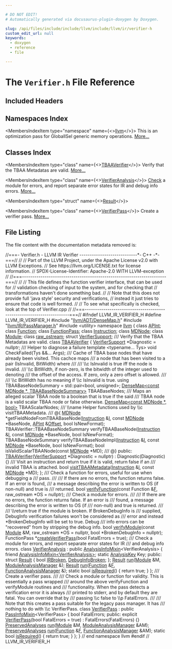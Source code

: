 ```yaml
---

# DO NOT EDIT!
# Automatically generated via docusaurus-plugin-doxygen by Doxygen.

slug: /api/files/include/include/llvm/include/llvm/ir/verifier-h
custom_edit_url: null
keywords:
  - doxygen
  - reference
  - file

---
```





# The `Verifier.h` File Reference

<DoxygenPage pluginConfig={pluginConfig}>



## Included Headers

<IncludesList>
<IncludesListItem
  filePath="llvm/ADT/DenseMap.h"
  permalink="/docs/api/files/include/include/llvm/include/llvm/adt/densemap-h"
  isLocal="true" />
<IncludesListItem
  filePath="llvm/IR/PassManager.h"
  permalink="/docs/api/files/include/include/llvm/include/llvm/ir/passmanager-h"
  isLocal="true" />
<IncludesListItem
  filePath="utility"
  permalink=""
  isLocal="false" />
</IncludesList>

## Namespaces Index

<MembersIndex>

<MembersIndexItem
  type="namespace"
  name={<><a href="/docs/api/namespaces/llvm">llvm</a></>}>
This is an optimization pass for GlobalISel generic memory operations. <a href="/docs/api/namespaces/llvm/#details">More...</a>
</MembersIndexItem>

</MembersIndex>

## Classes Index

<MembersIndex>

<MembersIndexItem
  type="class"
  name={<><a href="/docs/api/classes/llvm/tbaaverifier">TBAAVerifier</a></>}>
Verify that the TBAA Metadatas are valid. <a href="/docs/api/classes/llvm/tbaaverifier/#details">More...</a>
</MembersIndexItem>

<MembersIndexItem
  type="class"
  name={<><a href="/docs/api/classes/llvm/verifieranalysis">VerifierAnalysis</a></>}>
<a href="/docs/api/namespaces/llvm/check">Check</a> a module for errors, and report separate error states for IR and debug info errors. <a href="/docs/api/classes/llvm/verifieranalysis/#details">More...</a>
</MembersIndexItem>

<MembersIndexItem
  type="struct"
  name={<><a href="/docs/api/structs/llvm/verifieranalysis/result">Result</a></>}>
</MembersIndexItem>

<MembersIndexItem
  type="class"
  name={<><a href="/docs/api/classes/llvm/verifierpass">VerifierPass</a></>}>
Create a verifier pass. <a href="/docs/api/classes/llvm/verifierpass/#details">More...</a>
</MembersIndexItem>

</MembersIndex>


## File Listing

The file content with the documentation metadata removed is:

<ProgramListing>

<Link id="l00001" /><CodeLine lineNumber="1"><Highlight kind="comment">//===- Verifier.h - LLVM IR Verifier ----------------------------&#42;- C++ -&#42;-===//</Highlight><Highlight kind="normal"></Highlight></CodeLine>
<Link id="l00002" /><CodeLine lineNumber="2"><Highlight kind="normal"></Highlight><Highlight kind="comment">//</Highlight><Highlight kind="normal"></Highlight></CodeLine>
<Link id="l00003" /><CodeLine lineNumber="3"><Highlight kind="normal"></Highlight><Highlight kind="comment">// Part of the LLVM Project, under the Apache License v2.0 with LLVM Exceptions.</Highlight><Highlight kind="normal"></Highlight></CodeLine>
<Link id="l00004" /><CodeLine lineNumber="4"><Highlight kind="normal"></Highlight><Highlight kind="comment">// See https://llvm.org/LICENSE.txt for license information.</Highlight><Highlight kind="normal"></Highlight></CodeLine>
<Link id="l00005" /><CodeLine lineNumber="5"><Highlight kind="normal"></Highlight><Highlight kind="comment">// SPDX-License-Identifier: Apache-2.0 WITH LLVM-exception</Highlight><Highlight kind="normal"></Highlight></CodeLine>
<Link id="l00006" /><CodeLine lineNumber="6"><Highlight kind="normal"></Highlight><Highlight kind="comment">//</Highlight><Highlight kind="normal"></Highlight></CodeLine>
<Link id="l00007" /><CodeLine lineNumber="7"><Highlight kind="normal"></Highlight><Highlight kind="comment">//===----------------------------------------------------------------------===//</Highlight><Highlight kind="normal"></Highlight></CodeLine>
<Link id="l00008" /><CodeLine lineNumber="8"><Highlight kind="normal"></Highlight><Highlight kind="comment">//</Highlight><Highlight kind="normal"></Highlight></CodeLine>
<Link id="l00009" /><CodeLine lineNumber="9"><Highlight kind="normal"></Highlight><Highlight kind="comment">// This file defines the function verifier interface, that can be used for</Highlight><Highlight kind="normal"></Highlight></CodeLine>
<Link id="l00010" /><CodeLine lineNumber="10"><Highlight kind="normal"></Highlight><Highlight kind="comment">// validation checking of input to the system, and for checking that</Highlight><Highlight kind="normal"></Highlight></CodeLine>
<Link id="l00011" /><CodeLine lineNumber="11"><Highlight kind="normal"></Highlight><Highlight kind="comment">// transformations haven&#39;t done something bad.</Highlight><Highlight kind="normal"></Highlight></CodeLine>
<Link id="l00012" /><CodeLine lineNumber="12"><Highlight kind="normal"></Highlight><Highlight kind="comment">//</Highlight><Highlight kind="normal"></Highlight></CodeLine>
<Link id="l00013" /><CodeLine lineNumber="13"><Highlight kind="normal"></Highlight><Highlight kind="comment">// Note that this does not provide full &#39;java style&#39; security and verifications,</Highlight><Highlight kind="normal"></Highlight></CodeLine>
<Link id="l00014" /><CodeLine lineNumber="14"><Highlight kind="normal"></Highlight><Highlight kind="comment">// instead it just tries to ensure that code is well formed.</Highlight><Highlight kind="normal"></Highlight></CodeLine>
<Link id="l00015" /><CodeLine lineNumber="15"><Highlight kind="normal"></Highlight><Highlight kind="comment">//</Highlight><Highlight kind="normal"></Highlight></CodeLine>
<Link id="l00016" /><CodeLine lineNumber="16"><Highlight kind="normal"></Highlight><Highlight kind="comment">// To see what specifically is checked, look at the top of Verifier.cpp</Highlight><Highlight kind="normal"></Highlight></CodeLine>
<Link id="l00017" /><CodeLine lineNumber="17"><Highlight kind="normal"></Highlight><Highlight kind="comment">//</Highlight><Highlight kind="normal"></Highlight></CodeLine>
<Link id="l00018" /><CodeLine lineNumber="18"><Highlight kind="normal"></Highlight><Highlight kind="comment">//===----------------------------------------------------------------------===//</Highlight><Highlight kind="normal"></Highlight></CodeLine>
<Link id="l00019" /><CodeLine lineNumber="19"><Highlight kind="normal"></Highlight></CodeLine>
<Link id="l00020" /><CodeLine lineNumber="20"><Highlight kind="normal"></Highlight><Highlight kind="preprocessor">#ifndef LLVM&#95;IR&#95;VERIFIER&#95;H</Highlight><Highlight kind="normal"></Highlight></CodeLine>
<Link id="l00021" /><CodeLine lineNumber="21"><Highlight kind="normal"></Highlight><Highlight kind="preprocessor">#define LLVM&#95;IR&#95;VERIFIER&#95;H</Highlight><Highlight kind="normal"></Highlight></CodeLine>
<Link id="l00022" /><CodeLine lineNumber="22"><Highlight kind="normal"></Highlight></CodeLine>
<Link id="l00023" /><CodeLine lineNumber="23"><Highlight kind="normal"></Highlight><Highlight kind="preprocessor">#include &quot;<a href="/docs/api/files/include/include/llvm/include/llvm/adt/densemap-h">llvm/ADT/DenseMap.h</a>&quot;</Highlight><Highlight kind="normal"></Highlight></CodeLine>
<Link id="l00024" /><CodeLine lineNumber="24"><Highlight kind="normal"></Highlight><Highlight kind="preprocessor">#include &quot;<a href="/docs/api/files/include/include/llvm/include/llvm/ir/passmanager-h">llvm/IR/PassManager.h</a>&quot;</Highlight><Highlight kind="normal"></Highlight></CodeLine>
<Link id="l00025" /><CodeLine lineNumber="25"><Highlight kind="normal"></Highlight><Highlight kind="preprocessor">#include &lt;utility&gt;</Highlight><Highlight kind="normal"></Highlight></CodeLine>
<Link id="l00026" /><CodeLine lineNumber="26"><Highlight kind="normal"></Highlight></CodeLine>
<Link id="l00027" /><CodeLine lineNumber="27"><Highlight kind="normal"></Highlight><Highlight kind="keyword">namespace </Highlight><Highlight kind="normal"><a href="/docs/api/namespaces/llvm">llvm</a> &#123;</Highlight></CodeLine>
<Link id="l00028" /><CodeLine lineNumber="28"><Highlight kind="normal"></Highlight></CodeLine>
<Link id="l00029" /><CodeLine lineNumber="29"><Highlight kind="normal"></Highlight><Highlight kind="keyword">class </Highlight><Highlight kind="normal"><a href="/docs/api/classes/llvm/apint">APInt</a>;</Highlight></CodeLine>
<Link id="l00030" /><CodeLine lineNumber="30"><Highlight kind="normal"></Highlight><Highlight kind="keyword">class </Highlight><Highlight kind="normal"><a href="/docs/api/classes/llvm/function">Function</a>;</Highlight></CodeLine>
<Link id="l00031" /><CodeLine lineNumber="31"><Highlight kind="normal"></Highlight><Highlight kind="keyword">class </Highlight><Highlight kind="normal"><a href="/docs/api/classes/llvm/functionpass">FunctionPass</a>;</Highlight></CodeLine>
<Link id="l00032" /><CodeLine lineNumber="32"><Highlight kind="normal"></Highlight><Highlight kind="keyword">class </Highlight><Highlight kind="normal"><a href="/docs/api/classes/llvm/instruction">Instruction</a>;</Highlight></CodeLine>
<Link id="l00033" /><CodeLine lineNumber="33"><Highlight kind="normal"></Highlight><Highlight kind="keyword">class </Highlight><Highlight kind="normal"><a href="/docs/api/classes/llvm/mdnode">MDNode</a>;</Highlight></CodeLine>
<Link id="l00034" /><CodeLine lineNumber="34"><Highlight kind="normal"></Highlight><Highlight kind="keyword">class </Highlight><Highlight kind="normal"><a href="/docs/api/classes/llvm/module">Module</a>;</Highlight></CodeLine>
<Link id="l00035" /><CodeLine lineNumber="35"><Highlight kind="normal"></Highlight><Highlight kind="keyword">class </Highlight><Highlight kind="normal"><a href="/docs/api/classes/llvm/raw-ostream">raw&#95;ostream</a>;</Highlight></CodeLine>
<Link id="l00036" /><CodeLine lineNumber="36"><Highlight kind="normal"></Highlight><Highlight kind="keyword">struct </Highlight><Highlight kind="normal"><a href="/docs/api/structs/llvm/verifiersupport">VerifierSupport</a>;</Highlight></CodeLine>
<Link id="l00037" /><CodeLine lineNumber="37"><Highlight kind="normal"></Highlight><Highlight kind="comment"></Highlight></CodeLine>
<Link id="l00038" /><CodeLine lineNumber="38"><Highlight kind="comment">/// Verify that the TBAA Metadatas are valid.</Highlight><Highlight kind="normal"></Highlight></CodeLine>
<Link id="l00039" /><CodeLine lineNumber="39" lineLink="/docs/api/classes/llvm/tbaaverifier"><Highlight kind="normal"></Highlight><Highlight kind="keyword">class </Highlight><Highlight kind="normal"><a href="/docs/api/classes/llvm/tbaaverifier/#a7e328dc567f1efc23a13fd039b560e03">TBAAVerifier</a> &#123;</Highlight></CodeLine>
<Link id="l00040" /><CodeLine lineNumber="40"><Highlight kind="normal">  <a href="/docs/api/structs/llvm/verifiersupport">VerifierSupport</a> &#42;Diagnostic = </Highlight><Highlight kind="keyword">nullptr</Highlight><Highlight kind="normal">;</Highlight></CodeLine>
<Link id="l00041" /><CodeLine lineNumber="41"><Highlight kind="normal"></Highlight><Highlight kind="comment"></Highlight></CodeLine>
<Link id="l00042" /><CodeLine lineNumber="42"><Highlight kind="comment">  /// Helper to diagnose a failure</Highlight><Highlight kind="normal"></Highlight></CodeLine>
<Link id="l00043" /><CodeLine lineNumber="43"><Highlight kind="normal">  </Highlight><Highlight kind="keyword">template</Highlight><Highlight kind="normal"> &lt;</Highlight><Highlight kind="keyword">typename</Highlight><Highlight kind="normal">... Tys&gt; </Highlight><Highlight kind="keywordtype">void</Highlight><Highlight kind="normal"> CheckFailed(Tys &amp;&amp;... Args);</Highlight></CodeLine>
<Link id="l00044" /><CodeLine lineNumber="44"><Highlight kind="normal"></Highlight><Highlight kind="comment"></Highlight></CodeLine>
<Link id="l00045" /><CodeLine lineNumber="45"><Highlight kind="comment">  /// Cache of TBAA base nodes that have already been visited.  This cachce maps</Highlight></CodeLine>
<Link id="l00046" /><CodeLine lineNumber="46"><Highlight kind="comment">  /// a node that has been visited to a pair (IsInvalid, BitWidth) where</Highlight></CodeLine>
<Link id="l00047" /><CodeLine lineNumber="47"><Highlight kind="comment">  ///</Highlight></CodeLine>
<Link id="l00048" /><CodeLine lineNumber="48"><Highlight kind="comment">  ///  \\c IsInvalid is true iff the node is invalid.</Highlight></CodeLine>
<Link id="l00049" /><CodeLine lineNumber="49"><Highlight kind="comment">  ///  \\c BitWidth, if non-zero, is the bitwidth of the integer used to denoting</Highlight></CodeLine>
<Link id="l00050" /><CodeLine lineNumber="50"><Highlight kind="comment">  ///    the offset of the access.  If zero, only a zero offset is allowed.</Highlight></CodeLine>
<Link id="l00051" /><CodeLine lineNumber="51"><Highlight kind="comment">  ///</Highlight></CodeLine>
<Link id="l00052" /><CodeLine lineNumber="52"><Highlight kind="comment">  /// \\c BitWidth has no meaning if \\c IsInvalid is true.</Highlight><Highlight kind="normal"></Highlight></CodeLine>
<Link id="l00053" /><CodeLine lineNumber="53"><Highlight kind="normal">  </Highlight><Highlight kind="keyword">using </Highlight><Highlight kind="normal">TBAABaseNodeSummary = std::pair&lt;bool, unsigned&gt;;</Highlight></CodeLine>
<Link id="l00054" /><CodeLine lineNumber="54"><Highlight kind="normal">  <a href="/docs/api/classes/llvm/densemap">DenseMap&lt;const MDNode &#42;, TBAABaseNodeSummary&gt;</a> TBAABaseNodes;</Highlight></CodeLine>
<Link id="l00055" /><CodeLine lineNumber="55"><Highlight kind="normal"></Highlight><Highlight kind="comment"></Highlight></CodeLine>
<Link id="l00056" /><CodeLine lineNumber="56"><Highlight kind="comment">  /// Maps an alleged scalar TBAA node to a boolean that is true if the said</Highlight></CodeLine>
<Link id="l00057" /><CodeLine lineNumber="57"><Highlight kind="comment">  /// TBAA node is a valid scalar TBAA node or false otherwise.</Highlight><Highlight kind="normal"></Highlight></CodeLine>
<Link id="l00058" /><CodeLine lineNumber="58"><Highlight kind="normal">  <a href="/docs/api/classes/llvm/densemap">DenseMap&lt;const MDNode &#42;, bool&gt;</a> TBAAScalarNodes;</Highlight></CodeLine>
<Link id="l00059" /><CodeLine lineNumber="59"><Highlight kind="normal"></Highlight><Highlight kind="comment"></Highlight></CodeLine>
<Link id="l00060" /><CodeLine lineNumber="60"><Highlight kind="comment">  /// \\name Helper functions used by \\c visitTBAAMetadata.</Highlight></CodeLine>
<Link id="l00061" /><CodeLine lineNumber="61"><Highlight kind="comment">  /// @&#123;</Highlight><Highlight kind="normal"></Highlight></CodeLine>
<Link id="l00062" /><CodeLine lineNumber="62"><Highlight kind="normal">  <a href="/docs/api/classes/llvm/mdnode">MDNode</a> &#42;getFieldNodeFromTBAABaseNode(<a href="/docs/api/classes/llvm/instruction">Instruction</a> &amp;<a href="/docs/api/files/lib/lib/support/md5-cpp/#ac0eafdc9ee161b71e7af98af736952fd">I</a>, </Highlight><Highlight kind="keyword">const</Highlight><Highlight kind="normal"> <a href="/docs/api/classes/llvm/mdnode">MDNode</a> &#42;BaseNode,</Highlight></CodeLine>
<Link id="l00063" /><CodeLine lineNumber="63"><Highlight kind="normal">                                       <a href="/docs/api/classes/llvm/apint">APInt</a> &amp;<a href="/docs/api/namespaces/llvm/#a05f5b9a11bdcc5feba62899f95dcf878a3134224cba2545bc57954d3b072aebb4">Offset</a>, </Highlight><Highlight kind="keywordtype">bool</Highlight><Highlight kind="normal"> IsNewFormat);</Highlight></CodeLine>
<Link id="l00064" /><CodeLine lineNumber="64"><Highlight kind="normal">  TBAAVerifier::TBAABaseNodeSummary verifyTBAABaseNode(<a href="/docs/api/classes/llvm/instruction">Instruction</a> &amp;<a href="/docs/api/files/lib/lib/support/md5-cpp/#ac0eafdc9ee161b71e7af98af736952fd">I</a>,</Highlight></CodeLine>
<Link id="l00065" /><CodeLine lineNumber="65"><Highlight kind="normal">                                                       </Highlight><Highlight kind="keyword">const</Highlight><Highlight kind="normal"> <a href="/docs/api/classes/llvm/mdnode">MDNode</a> &#42;BaseNode,</Highlight></CodeLine>
<Link id="l00066" /><CodeLine lineNumber="66"><Highlight kind="normal">                                                       </Highlight><Highlight kind="keywordtype">bool</Highlight><Highlight kind="normal"> IsNewFormat);</Highlight></CodeLine>
<Link id="l00067" /><CodeLine lineNumber="67"><Highlight kind="normal">  TBAABaseNodeSummary verifyTBAABaseNodeImpl(<a href="/docs/api/classes/llvm/instruction">Instruction</a> &amp;<a href="/docs/api/files/lib/lib/support/md5-cpp/#ac0eafdc9ee161b71e7af98af736952fd">I</a>,</Highlight></CodeLine>
<Link id="l00068" /><CodeLine lineNumber="68"><Highlight kind="normal">                                             </Highlight><Highlight kind="keyword">const</Highlight><Highlight kind="normal"> <a href="/docs/api/classes/llvm/mdnode">MDNode</a> &#42;BaseNode,</Highlight></CodeLine>
<Link id="l00069" /><CodeLine lineNumber="69"><Highlight kind="normal">                                             </Highlight><Highlight kind="keywordtype">bool</Highlight><Highlight kind="normal"> IsNewFormat);</Highlight></CodeLine>
<Link id="l00070" /><CodeLine lineNumber="70"><Highlight kind="normal"></Highlight></CodeLine>
<Link id="l00071" /><CodeLine lineNumber="71"><Highlight kind="normal">  </Highlight><Highlight kind="keywordtype">bool</Highlight><Highlight kind="normal"> isValidScalarTBAANode(</Highlight><Highlight kind="keyword">const</Highlight><Highlight kind="normal"> <a href="/docs/api/classes/llvm/mdnode">MDNode</a> &#42;MD);</Highlight><Highlight kind="comment"></Highlight></CodeLine>
<Link id="l00072" /><CodeLine lineNumber="72"><Highlight kind="comment">  /// @&#125;</Highlight><Highlight kind="normal"></Highlight></CodeLine>
<Link id="l00073" /><CodeLine lineNumber="73"><Highlight kind="normal"></Highlight></CodeLine>
<Link id="l00074" /><CodeLine lineNumber="74"><Highlight kind="normal"></Highlight><Highlight kind="keyword">public</Highlight><Highlight kind="normal">:</Highlight></CodeLine>
<Link id="l00075" /><CodeLine lineNumber="75" lineLink="/docs/api/classes/llvm/tbaaverifier/#a7e328dc567f1efc23a13fd039b560e03"><Highlight kind="normal">  <a href="/docs/api/classes/llvm/tbaaverifier/#a7e328dc567f1efc23a13fd039b560e03">TBAAVerifier</a>(<a href="/docs/api/structs/llvm/verifiersupport">VerifierSupport</a> &#42;Diagnostic = </Highlight><Highlight kind="keyword">nullptr</Highlight><Highlight kind="normal">)</Highlight></CodeLine>
<Link id="l00076" /><CodeLine lineNumber="76"><Highlight kind="normal">      : Diagnostic(Diagnostic) &#123;&#125;</Highlight><Highlight kind="comment"></Highlight></CodeLine>
<Link id="l00077" /><CodeLine lineNumber="77"><Highlight kind="comment">  /// Visit an instruction and return true if it is valid, return false if an</Highlight></CodeLine>
<Link id="l00078" /><CodeLine lineNumber="78"><Highlight kind="comment">  /// invalid TBAA is attached.</Highlight><Highlight kind="normal"></Highlight></CodeLine>
<Link id="l00079" /><CodeLine lineNumber="79"><Highlight kind="normal">  </Highlight><Highlight kind="keywordtype">bool</Highlight><Highlight kind="normal"> <a href="/docs/api/classes/llvm/tbaaverifier/#a673dcb43872b8c1bd019eff06545c746">visitTBAAMetadata</a>(<a href="/docs/api/classes/llvm/instruction">Instruction</a> &amp;<a href="/docs/api/files/lib/lib/support/md5-cpp/#ac0eafdc9ee161b71e7af98af736952fd">I</a>, </Highlight><Highlight kind="keyword">const</Highlight><Highlight kind="normal"> <a href="/docs/api/classes/llvm/mdnode">MDNode</a> &#42;MD);</Highlight></CodeLine>
<Link id="l00080" /><CodeLine lineNumber="80"><Highlight kind="normal">&#125;;</Highlight></CodeLine>
<Link id="l00081" /><CodeLine lineNumber="81"><Highlight kind="normal"></Highlight><Highlight kind="comment"></Highlight></CodeLine>
<Link id="l00082" /><CodeLine lineNumber="82"><Highlight kind="comment">/// Check a function for errors, useful for use when debugging a</Highlight></CodeLine>
<Link id="l00083" /><CodeLine lineNumber="83"><Highlight kind="comment">/// pass.</Highlight></CodeLine>
<Link id="l00084" /><CodeLine lineNumber="84"><Highlight kind="comment">///</Highlight></CodeLine>
<Link id="l00085" /><CodeLine lineNumber="85"><Highlight kind="comment">/// If there are no errors, the function returns false. If an error is found,</Highlight></CodeLine>
<Link id="l00086" /><CodeLine lineNumber="86"><Highlight kind="comment">/// a message describing the error is written to OS (if non-null) and true is</Highlight></CodeLine>
<Link id="l00087" /><CodeLine lineNumber="87"><Highlight kind="comment">/// returned.</Highlight><Highlight kind="normal"></Highlight></CodeLine>
<Link id="l00088" /><CodeLine lineNumber="88"><Highlight kind="normal"></Highlight><Highlight kind="keywordtype">bool</Highlight><Highlight kind="normal"> <a href="/docs/api/namespaces/llvm/#a26389c546573f058ad8ecbdc5c1933cf">verifyFunction</a>(</Highlight><Highlight kind="keyword">const</Highlight><Highlight kind="normal"> Function &amp;<a href="/docs/api/files/lib/lib/support/md5-cpp/#a96d73bbd7af15cb1fc38c3f4a3bd82e9">F</a>, raw&#95;ostream &#42;OS = </Highlight><Highlight kind="keyword">nullptr</Highlight><Highlight kind="normal">);</Highlight></CodeLine>
<Link id="l00089" /><CodeLine lineNumber="89"><Highlight kind="normal"></Highlight><Highlight kind="comment"></Highlight></CodeLine>
<Link id="l00090" /><CodeLine lineNumber="90"><Highlight kind="comment">/// Check a module for errors.</Highlight></CodeLine>
<Link id="l00091" /><CodeLine lineNumber="91"><Highlight kind="comment">///</Highlight></CodeLine>
<Link id="l00092" /><CodeLine lineNumber="92"><Highlight kind="comment">/// If there are no errors, the function returns false. If an error is</Highlight></CodeLine>
<Link id="l00093" /><CodeLine lineNumber="93"><Highlight kind="comment">/// found, a message describing the error is written to OS (if</Highlight></CodeLine>
<Link id="l00094" /><CodeLine lineNumber="94"><Highlight kind="comment">/// non-null) and true is returned.</Highlight></CodeLine>
<Link id="l00095" /><CodeLine lineNumber="95"><Highlight kind="comment">///</Highlight></CodeLine>
<Link id="l00096" /><CodeLine lineNumber="96"><Highlight kind="comment">/// \\return true if the module is broken. If BrokenDebugInfo is</Highlight></CodeLine>
<Link id="l00097" /><CodeLine lineNumber="97"><Highlight kind="comment">/// supplied, DebugInfo verification failures won&#39;t be considered as</Highlight></CodeLine>
<Link id="l00098" /><CodeLine lineNumber="98"><Highlight kind="comment">/// error and instead &#42;BrokenDebugInfo will be set to true. Debug</Highlight></CodeLine>
<Link id="l00099" /><CodeLine lineNumber="99"><Highlight kind="comment">/// info errors can be &quot;recovered&quot; from by stripping the debug info.</Highlight><Highlight kind="normal"></Highlight></CodeLine>
<Link id="l00100" /><CodeLine lineNumber="100"><Highlight kind="normal"></Highlight><Highlight kind="keywordtype">bool</Highlight><Highlight kind="normal"> <a href="/docs/api/namespaces/llvm/#af8c14262d42a312c9026452162c9e0a6">verifyModule</a>(</Highlight><Highlight kind="keyword">const</Highlight><Highlight kind="normal"> <a href="/docs/api/files/lib/lib/codegen/machinecheckdebugify-cpp/#a85892acfa8970627e9bd9c9815f15c25">Module</a> &amp;M, raw&#95;ostream &#42;OS = </Highlight><Highlight kind="keyword">nullptr</Highlight><Highlight kind="normal">,</Highlight></CodeLine>
<Link id="l00101" /><CodeLine lineNumber="101"><Highlight kind="normal">                  </Highlight><Highlight kind="keywordtype">bool</Highlight><Highlight kind="normal"> &#42;BrokenDebugInfo = </Highlight><Highlight kind="keyword">nullptr</Highlight><Highlight kind="normal">);</Highlight></CodeLine>
<Link id="l00102" /><CodeLine lineNumber="102"><Highlight kind="normal"></Highlight></CodeLine>
<Link id="l00103" /><CodeLine lineNumber="103"><Highlight kind="normal">FunctionPass &#42;<a href="/docs/api/namespaces/llvm/#aac2073c3be63cdfc90ca3485173633f6">createVerifierPass</a>(</Highlight><Highlight kind="keywordtype">bool</Highlight><Highlight kind="normal"> FatalErrors = </Highlight><Highlight kind="keyword">true</Highlight><Highlight kind="normal">);</Highlight></CodeLine>
<Link id="l00104" /><CodeLine lineNumber="104"><Highlight kind="normal"></Highlight><Highlight kind="comment"></Highlight></CodeLine>
<Link id="l00105" /><CodeLine lineNumber="105"><Highlight kind="comment">/// Check a module for errors, and report separate error states for IR</Highlight></CodeLine>
<Link id="l00106" /><CodeLine lineNumber="106"><Highlight kind="comment">/// and debug info errors.</Highlight><Highlight kind="normal"></Highlight></CodeLine>
<Link id="l00107" /><CodeLine lineNumber="107" lineLink="/docs/api/classes/llvm/verifieranalysis"><Highlight kind="normal"></Highlight><Highlight kind="keyword">class </Highlight><Highlight kind="normal"><a href="/docs/api/classes/llvm/verifieranalysis">VerifierAnalysis</a> : </Highlight><Highlight kind="keyword">public</Highlight><Highlight kind="normal"> <a href="/docs/api/structs/llvm/analysisinfomixin">AnalysisInfoMixin</a>&lt;VerifierAnalysis&gt; &#123;</Highlight></CodeLine>
<Link id="l00108" /><CodeLine lineNumber="108"><Highlight kind="normal">  </Highlight><Highlight kind="keyword">friend</Highlight><Highlight kind="normal"> <a href="/docs/api/structs/llvm/analysisinfomixin">AnalysisInfoMixin&lt;VerifierAnalysis&gt;</a>;</Highlight></CodeLine>
<Link id="l00109" /><CodeLine lineNumber="109"><Highlight kind="normal"></Highlight></CodeLine>
<Link id="l00110" /><CodeLine lineNumber="110"><Highlight kind="normal">  </Highlight><Highlight kind="keyword">static</Highlight><Highlight kind="normal"> <a href="/docs/api/structs/llvm/analysiskey">AnalysisKey</a> Key;</Highlight></CodeLine>
<Link id="l00111" /><CodeLine lineNumber="111"><Highlight kind="normal"></Highlight></CodeLine>
<Link id="l00112" /><CodeLine lineNumber="112"><Highlight kind="normal"></Highlight><Highlight kind="keyword">public</Highlight><Highlight kind="normal">:</Highlight></CodeLine>
<Link id="l00113" /><CodeLine lineNumber="113" lineLink="/docs/api/structs/llvm/verifieranalysis/result"><Highlight kind="normal">  </Highlight><Highlight kind="keyword">struct </Highlight><Highlight kind="normal"><a href="/docs/api/structs/llvm/verifieranalysis/result">Result</a> &#123;</Highlight></CodeLine>
<Link id="l00114" /><CodeLine lineNumber="114" lineLink="/docs/api/structs/llvm/verifieranalysis/result/#a3bf9d3543b8a9561421b1ddff5a9a85a"><Highlight kind="normal">    </Highlight><Highlight kind="keywordtype">bool</Highlight><Highlight kind="normal"> <a href="/docs/api/structs/llvm/verifieranalysis/result/#a5d29bbd50feb7ff651ed56feebeaf62a">IRBroken</a>, <a href="/docs/api/structs/llvm/verifieranalysis/result/#a3bf9d3543b8a9561421b1ddff5a9a85a">DebugInfoBroken</a>;</Highlight></CodeLine>
<Link id="l00115" /><CodeLine lineNumber="115"><Highlight kind="normal">  &#125;;</Highlight></CodeLine>
<Link id="l00116" /><CodeLine lineNumber="116"><Highlight kind="normal"></Highlight></CodeLine>
<Link id="l00117" /><CodeLine lineNumber="117"><Highlight kind="normal">  <a href="/docs/api/structs/llvm/verifieranalysis/result">Result</a> <a href="/docs/api/classes/llvm/verifieranalysis/#ae6c241b27e530711f340857e93ed90af">run</a>(<a href="/docs/api/classes/llvm/module">Module</a> &amp;M, <a href="/docs/api/namespaces/llvm/#af9c9208365fd9ce11392b4d79485e259">ModuleAnalysisManager</a> &amp;);</Highlight></CodeLine>
<Link id="l00118" /><CodeLine lineNumber="118"><Highlight kind="normal">  <a href="/docs/api/structs/llvm/verifieranalysis/result">Result</a> <a href="/docs/api/classes/llvm/verifieranalysis/#ae6c241b27e530711f340857e93ed90af">run</a>(<a href="/docs/api/classes/llvm/function">Function</a> &amp;<a href="/docs/api/files/lib/lib/support/md5-cpp/#a96d73bbd7af15cb1fc38c3f4a3bd82e9">F</a>, <a href="/docs/api/namespaces/llvm/#adce09a5a0de0e3177eb00e932734af2f">FunctionAnalysisManager</a> &amp;);</Highlight></CodeLine>
<Link id="l00119" /><CodeLine lineNumber="119" lineLink="/docs/api/classes/llvm/verifieranalysis/#a980019527fed8f31dd0cd88ff7b43be8"><Highlight kind="normal">  </Highlight><Highlight kind="keyword">static</Highlight><Highlight kind="normal"> </Highlight><Highlight kind="keywordtype">bool</Highlight><Highlight kind="normal"> <a href="/docs/api/classes/llvm/verifieranalysis/#a980019527fed8f31dd0cd88ff7b43be8">isRequired</a>() &#123; </Highlight><Highlight kind="keywordflow">return</Highlight><Highlight kind="normal"> </Highlight><Highlight kind="keyword">true</Highlight><Highlight kind="normal">; &#125;</Highlight></CodeLine>
<Link id="l00120" /><CodeLine lineNumber="120"><Highlight kind="normal">&#125;;</Highlight></CodeLine>
<Link id="l00121" /><CodeLine lineNumber="121"><Highlight kind="normal"></Highlight><Highlight kind="comment"></Highlight></CodeLine>
<Link id="l00122" /><CodeLine lineNumber="122"><Highlight kind="comment">/// Create a verifier pass.</Highlight></CodeLine>
<Link id="l00123" /><CodeLine lineNumber="123"><Highlight kind="comment">///</Highlight></CodeLine>
<Link id="l00124" /><CodeLine lineNumber="124"><Highlight kind="comment">/// Check a module or function for validity. This is essentially a pass wrapped</Highlight></CodeLine>
<Link id="l00125" /><CodeLine lineNumber="125"><Highlight kind="comment">/// around the above verifyFunction and verifyModule routines and</Highlight></CodeLine>
<Link id="l00126" /><CodeLine lineNumber="126"><Highlight kind="comment">/// functionality. When the pass detects a verification error it is always</Highlight></CodeLine>
<Link id="l00127" /><CodeLine lineNumber="127"><Highlight kind="comment">/// printed to stderr, and by default they are fatal. You can override that by</Highlight></CodeLine>
<Link id="l00128" /><CodeLine lineNumber="128"><Highlight kind="comment">/// passing \\c false to \\p FatalErrors.</Highlight></CodeLine>
<Link id="l00129" /><CodeLine lineNumber="129"><Highlight kind="comment">///</Highlight></CodeLine>
<Link id="l00130" /><CodeLine lineNumber="130"><Highlight kind="comment">/// Note that this creates a pass suitable for the legacy pass manager. It has</Highlight></CodeLine>
<Link id="l00131" /><CodeLine lineNumber="131"><Highlight kind="comment">/// nothing to do with \\c VerifierPass.</Highlight><Highlight kind="normal"></Highlight></CodeLine>
<Link id="l00132" /><CodeLine lineNumber="132" lineLink="/docs/api/classes/llvm/verifierpass"><Highlight kind="normal"></Highlight><Highlight kind="keyword">class </Highlight><Highlight kind="normal"><a href="/docs/api/classes/llvm/verifierpass/#afdfa087b5d970e456095d7c0bad144fa">VerifierPass</a> : </Highlight><Highlight kind="keyword">public</Highlight><Highlight kind="normal"> <a href="/docs/api/structs/llvm/passinfomixin">PassInfoMixin</a>&lt;VerifierPass&gt; &#123;</Highlight></CodeLine>
<Link id="l00133" /><CodeLine lineNumber="133"><Highlight kind="normal">  </Highlight><Highlight kind="keywordtype">bool</Highlight><Highlight kind="normal"> FatalErrors;</Highlight></CodeLine>
<Link id="l00134" /><CodeLine lineNumber="134"><Highlight kind="normal"></Highlight></CodeLine>
<Link id="l00135" /><CodeLine lineNumber="135"><Highlight kind="normal"></Highlight><Highlight kind="keyword">public</Highlight><Highlight kind="normal">:</Highlight></CodeLine>
<Link id="l00136" /><CodeLine lineNumber="136" lineLink="/docs/api/classes/llvm/verifierpass/#afdfa087b5d970e456095d7c0bad144fa"><Highlight kind="normal">  </Highlight><Highlight kind="keyword">explicit</Highlight><Highlight kind="normal"> <a href="/docs/api/classes/llvm/verifierpass/#afdfa087b5d970e456095d7c0bad144fa">VerifierPass</a>(</Highlight><Highlight kind="keywordtype">bool</Highlight><Highlight kind="normal"> FatalErrors = </Highlight><Highlight kind="keyword">true</Highlight><Highlight kind="normal">) : FatalErrors(FatalErrors) &#123;&#125;</Highlight></CodeLine>
<Link id="l00137" /><CodeLine lineNumber="137"><Highlight kind="normal"></Highlight></CodeLine>
<Link id="l00138" /><CodeLine lineNumber="138"><Highlight kind="normal">  <a href="/docs/api/classes/llvm/preservedanalyses">PreservedAnalyses</a> <a href="/docs/api/classes/llvm/verifierpass/#a6112c8ef2aa7acf00aa9b0ce02eb3711">run</a>(<a href="/docs/api/classes/llvm/module">Module</a> &amp;M, <a href="/docs/api/namespaces/llvm/#af9c9208365fd9ce11392b4d79485e259">ModuleAnalysisManager</a> &amp;AM);</Highlight></CodeLine>
<Link id="l00139" /><CodeLine lineNumber="139"><Highlight kind="normal">  <a href="/docs/api/classes/llvm/preservedanalyses">PreservedAnalyses</a> <a href="/docs/api/classes/llvm/verifierpass/#a6112c8ef2aa7acf00aa9b0ce02eb3711">run</a>(<a href="/docs/api/classes/llvm/function">Function</a> &amp;<a href="/docs/api/files/lib/lib/support/md5-cpp/#a96d73bbd7af15cb1fc38c3f4a3bd82e9">F</a>, <a href="/docs/api/namespaces/llvm/#adce09a5a0de0e3177eb00e932734af2f">FunctionAnalysisManager</a> &amp;AM);</Highlight></CodeLine>
<Link id="l00140" /><CodeLine lineNumber="140" lineLink="/docs/api/classes/llvm/verifierpass/#ad4a5a6316fa7fab3cc71a75e2e3aab3c"><Highlight kind="normal">  </Highlight><Highlight kind="keyword">static</Highlight><Highlight kind="normal"> </Highlight><Highlight kind="keywordtype">bool</Highlight><Highlight kind="normal"> <a href="/docs/api/classes/llvm/verifierpass/#ad4a5a6316fa7fab3cc71a75e2e3aab3c">isRequired</a>() &#123; </Highlight><Highlight kind="keywordflow">return</Highlight><Highlight kind="normal"> </Highlight><Highlight kind="keyword">true</Highlight><Highlight kind="normal">; &#125;</Highlight></CodeLine>
<Link id="l00141" /><CodeLine lineNumber="141"><Highlight kind="normal">&#125;;</Highlight></CodeLine>
<Link id="l00142" /><CodeLine lineNumber="142"><Highlight kind="normal"></Highlight></CodeLine>
<Link id="l00143" /><CodeLine lineNumber="143"><Highlight kind="normal">&#125; </Highlight><Highlight kind="comment">// end namespace llvm</Highlight><Highlight kind="normal"></Highlight></CodeLine>
<Link id="l00144" /><CodeLine lineNumber="144"><Highlight kind="normal"></Highlight></CodeLine>
<Link id="l00145" /><CodeLine lineNumber="145"><Highlight kind="normal"></Highlight><Highlight kind="preprocessor">#endif </Highlight><Highlight kind="comment">// LLVM&#95;IR&#95;VERIFIER&#95;H</Highlight><Highlight kind="normal"></Highlight></CodeLine>

</ProgramListing>


</DoxygenPage>

